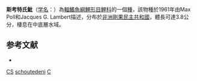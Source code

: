 {{Speciesbox
| taxon = Clypeobarbus schoutedeni
| binomial_authority = [[Poll|Poll]] & [[Lambert|Lambert]], 1961
| status = DD
| status_system = IUCN3.1
| synonyms = *''Barbus schoutedeni''<br /><small>Poll & Lambert, 1961</small>
}}
'''斯考特氏魮'''（[[学名|学名]]：{{lang|la|''Clypeobarbus schoutedeni''}}）為[[輻鰭魚綱|輻鰭魚綱]][[鯉形目|鯉形目]][[鯉科|鯉科]]的一個[[種|種]]，該物種於1961年由Max Poll和Jacques G. Lambert描述，分布於[[非洲|非洲]][[剛果民主共和國|剛果民主共和國]]，體長可達3.8公分，棲息在中底層水域。

==参考文献==
*{{FishBase_species|genus=Clinostomus|species=schoutedeni|year=2012|month=1}}

{{鲤形目小作品}}

{{Taxonbar}}
[[Category:IUCN红色名录数据缺乏物种|CS]]
[[Category:Clypeobarbus|schoutedeni]]
[[Category:1961年描述的鱼类|C]]